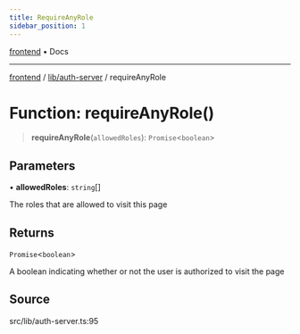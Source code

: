 ```yaml
---
title: RequireAnyRole
sidebar_position: 1
---
```


[frontend](../../..) • Docs

***

[frontend](../../..) / [lib/auth-server](..) / requireAnyRole

# Function: requireAnyRole()

> **requireAnyRole**(`allowedRoles`): `Promise`\<`boolean`\>

## Parameters

• **allowedRoles**: `string`[]

The roles that are allowed to visit this page

## Returns

`Promise`\<`boolean`\>

A boolean indicating whether or not the user is authorized to visit the page

## Source

src/lib/auth-server.ts:95
